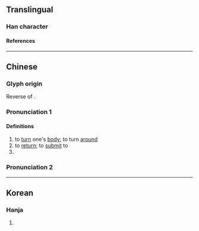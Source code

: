 {{character info/new}}
==Translingual==

===Han character===
{{Han char|rn=4|rad=丿|as=05|sn=6|four=|canj=HSMS}}

====References====
{{Han ref|kx=0083.011|hdz=10038.080|uh=3406}}

----

==Chinese==
{{zh-forms}}

===Glyph origin===
Reverse of {{zh-l|*身}}.

===Pronunciation 1===
{{zh-pron
|m=yǐn
|c=zaan2
|mc=2
|oc=
|ma=
|cat=v
}}

====Definitions====
{{zh-hanzi}} {{zh-hg}}

# to [[turn]] one's [[body]]; to turn [[around]]
# to [[return]]; to [[submit]] to
# {{zh-alt-form|隱}}

===Pronunciation 2===
{{zh-see|依|hv}}

----

==Korean==

===Hanja===
{{ko-hanja|hangeul=은|rv=eun|mr=ŭn|y=un|eumhun=돌아오다|ehrv=dolaoda|ehmr=tolaoda|ehy=tolaota}}

# {{defn|lang=ko|sort=丿05}}